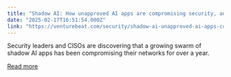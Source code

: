 ```yaml
---
title: "Shadow AI: How unapproved AI apps are compromising security, and what you can do about it"
date: "2025-02-17T16:51:54.000Z"
link: "https://venturebeat.com/security/shadow-ai-unapproved-ai-apps-compromising-security-what-you-can-do-about-it/"
---
```


Security leaders and CISOs are discovering that a growing swarm of shadow AI apps has been compromising their networks for over a year.

[Read more](https://venturebeat.com/security/shadow-ai-unapproved-ai-apps-compromising-security-what-you-can-do-about-it/)
